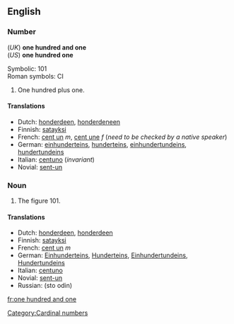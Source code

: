==English==

===Number===
(''UK'') '''one hundred and one'''<br>
(''US'') '''one hundred one'''

Symbolic: 101<br>
Roman symbols: CI

#One hundred plus one.

====Translations====

*Dutch: [[honderdeen]], [[honderdeneen]]
*Finnish: [[satayksi]]
*French: [[cent un]] ''m'', [[cent une]] ''f'' (''need to be checked by a native speaker'')
*German: [[einhunderteins]], [[hunderteins]], [[einhundertundeins]], [[hundertundeins]]
*Italian: [[centuno]] (''invariant'')
*Novial: [[sent-un]]

===Noun===
#The figure 101.

====Translations====

*Dutch: [[honderdeen]], [[honderdeen]]
*Finnish: [[satayksi]]
*French: [[cent un]] ''m''
*German: [[Einhunderteins]], [[Hunderteins]], [[Einhundertundeins]], [[Hundertundeins]]
*Italian: [[centuno]]
*Novial: [[sent-un]]
*Russian: (sto odin)

[[Category:Cardinal numbers]]

[[fr:one hundred and one]]